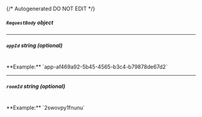 {/* Autogenerated DO NOT EDIT  */}

##### `RequestBody` _object_

<Collapsible openLabel={Labels.showProperties} closeLabel={Labels.hideProperties}>
  <CreatePrivateLobbyRequestBody />
</Collapsible>

---
##### `appId` _string (optional)_
<br/>
**Example:** `app-af469a92-5b45-4565-b3c4-b79878de67d2`

---
##### `roomId` _string (optional)_
<br/>
**Example:** `2swovpy1fnunu`

